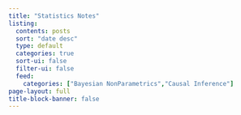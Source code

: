 ```yaml
---
title: "Statistics Notes"
listing:
  contents: posts
  sort: "date desc"
  type: default
  categories: true
  sort-ui: false
  filter-ui: false
  feed:
    categories: ["Bayesian NonParametrics","Causal Inference"]
page-layout: full
title-block-banner: false
---
```

::: {.column-page}

:::
